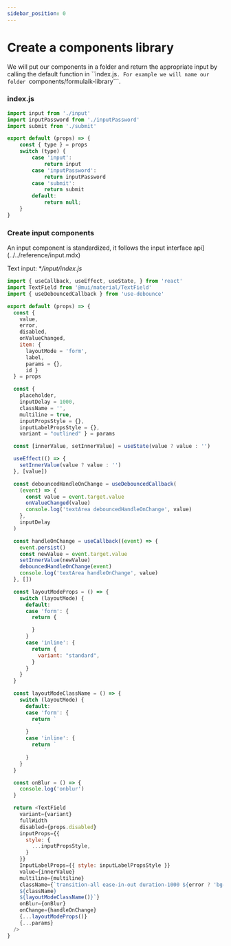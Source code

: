 ```yaml
---
sidebar_position: 0
---
```


# Create a components library

We will put our components in a folder and return the appropriate input by calling the default function in ``ìndex.js```.
For example we will name our folder ```components/formulaik-library```.

### index.js

```js
import input from './input'
import inputPassword from './inputPassword'
import submit from './submit'

export default (props) => {
    const { type } = props
    switch (type) {
        case 'input':
            return input                
        case 'inputPassword':
            return inputPassword                
        case 'submit':
            return submit                
        default:
            return null;
    }
}
```

### Create input components
An input component is standardized, it follows the input interface api](../../reference/input.mdx)

Text input: **/input/index.js*
```js
import { useCallback, useEffect, useState, } from 'react'
import TextField from '@mui/material/TextField'
import { useDebouncedCallback } from 'use-debounce'

export default (props) => {
  const {
    value,
    error,
    disabled,
    onValueChanged,
    item: {
      layoutMode = 'form',
      label,
      params = {},
      id }
  } = props

  const {
    placeholder,
    inputDelay = 1000,
    className = '',
    multiline = true,
    inputPropsStyle = {},
    inputLabelPropsStyle = {},
    variant = "outlined" } = params

  const [innerValue, setInnerValue] = useState(value ? value : '')

  useEffect(() => {
    setInnerValue(value ? value : '')
  }, [value])

  const debouncedHandleOnChange = useDebouncedCallback(
    (event) => {
      const value = event.target.value
      onValueChanged(value)
      console.log('textArea debouncedHandleOnChange', value)
    },
    inputDelay
  )

  const handleOnChange = useCallback((event) => {
    event.persist()
    const newValue = event.target.value
    setInnerValue(newValue)
    debouncedHandleOnChange(event)
    console.log('textArea handleOnChange', value)
  }, [])

  const layoutModeProps = () => {
    switch (layoutMode) {
      default:
      case 'form': {
        return {

        }
      }
      case 'inline': {
        return {
          variant: "standard",
        }
      }
    }
  }

  const layoutModeClassName = () => {
    switch (layoutMode) {
      default:
      case 'form': {
        return `
          `
      }
      case 'inline': {
        return `                    
            `
      }
    }
  }

  const onBlur = () => {
    console.log('onblur')
  }

  return <TextField
    variant={variant}
    fullWidth
    disabled={props.disabled}
    inputProps={{
      style: {
        ...inputPropsStyle,
      }
    }}
    InputLabelProps={{ style: inputLabelPropsStyle }}
    value={innerValue}
    multiline={multiline}
    className={`transition-all ease-in-out duration-1000 ${error ? 'bg-red-50' : ''}
    ${className}    
    ${layoutModeClassName()}`}
    onBlur={onBlur}
    onChange={handleOnChange}
    {...layoutModeProps()}
    {...params}
  />
}
```